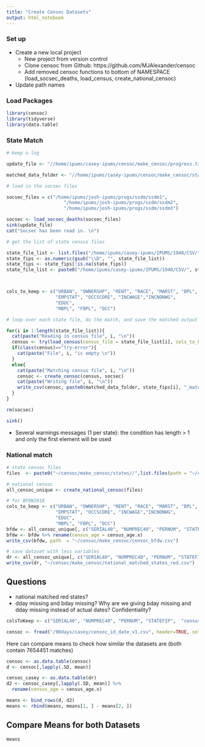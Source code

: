 ```yaml
---
title: "Create Censoc Datasets"
output: html_notebook
---
```


### Set up  

- Create a new local project
    - New project from version control
    - Clone censoc from Github:  https://github.com/MJAlexander/censoc
    - Add removed censoc functions to bottom of NAMESPACE (load_socsec_deaths, load_census, create_national_censoc)
- Update path names
    
### Load Packages

```r
library(censoc)
library(tidyverse)
library(data.table)
```

### State Match

```r
# keep a log

update_file <- "//home/ipums/casey-ipums/censoc/make_censoc/progress.txt"

matched_data_folder <- "//home/ipums/casey-ipums/censoc/make_censoc/states/"

# load in the socsec files

socsec_files = c("/home/ipums/josh-ipums/progs/ssdm/ssdm1",
                     "/home/ipums/josh-ipums/progs/ssdm/ssdm2",
                     "/home/ipums/josh-ipums/progs/ssdm/ssdm3")

socsec <- load_socsec_deaths(socsec_files)
sink(update_file)
cat("Socsec has been read in. \n")

# get the list of state census files

state_file_list <- list.files("/home/ipums/casey-ipums/IPUMS/1940/CSV/")
state_fips <- as.numeric(gsub("\\D", "", state_file_list))
state_fips <- state_fips[!is.na(state_fips)]
state_file_list <- paste0("/home/ipums/casey-ipums/IPUMS/1940/CSV/", state_file_list[grepl("state", state_file_list)])



cols_to_keep <- c("URBAN", "OWNERSHP", "RENT", "RACE", "MARST", "BPL", "HISPAN",
                  "EMPSTAT", "OCCSCORE", "INCWAGE","INCNONWG",
                  "EDUC",
                  "MBPL", "FBPL", "OCC")

# loop over each state file, do the match, and save the matched output

for(i in 1:length(state_file_list)){
  cat(paste("Reading in census file", i, "\n"))
  census <- try(load_census(census_file = state_file_list[i], cols_to_keep = cols_to_keep))
  if(class(census)=="try-error"){
    cat(paste("File", i, "is empty \n"))
  }
  else{
    cat(paste("Matching census file", i, "\n"))
    censoc <- create_censoc(census, socsec)
    cat(paste("Writing file", i, "\n"))
    write_csv(censoc, paste0(matched_data_folder, state_fips[i], "_matched.csv"))
  }
}

rm(socsec)

sink()

```

- Several warnings messages (1 per state): the condition has length > 1 and only the first element will be used

### National match
```r
# state censoc files
files  <- paste0("~/censoc/make_censoc/states//",list.files(path = "~/censoc/make_censoc/states//", pattern = '\\.csv') )

# national censoc
all_censoc_unique <- create_national_censoc(files)

# for BFDW2018
cols_to_keep <- c("URBAN", "OWNERSHP", "RENT", "RACE", "MARST", "BPL", "HISPAN",
                  "EMPSTAT", "OCCSCORE", "INCWAGE","INCNONWG",
                  "EDUC",
                  "MBPL", "FBPL", "OCC")
bfdw <- all_censoc_unique[, c("SERIAL40", "NUMPREC40", "PERNUM", "STATEFIP",  "census_age.x", "byear", "dyear", "bmonth", "dmonth", cols_to_keep)]
bfdw <- bfdw %>% rename(census_age = census_age.x)
write_csv(bfdw, path  = "~/censoc/make_censoc/censoc_bfdw.csv")

# save dataset with less variables
dr <- all_censoc_unique[, c("SERIAL40", "NUMPREC40", "PERNUM", "STATEFIP",  "census_age.x", "byear", "dyear", "bmonth", "dmonth")]
write_csv(dr, "~/censoc/make_censoc/national_matched_states_red.csv")

```

## Questions
- national matched red states? 
- dday missing and bday missing? Why are we giving bday missing and dday missing instead of actual dates? Confidentiality?

```r
colsToKeep <- c("SERIAL40", "NUMPREC40", "PERNUM", "STATEFIP",  "census_age", "byear", "dyear", "bmonth", "dmonth")

censoc <- fread("/90days/casey/censoc_id_date_v1.csv", header=TRUE, select=colsToKeep)
```

Here can compare means to check how similar the datasets are (both contain 7654451 matches)

```r

censoc <- as.data.table(censoc)
d <- censoc[,lapply(.SD, mean)]

censoc_casey <- as.data.table(dr)
d2 <- censoc_casey[,lapply(.SD, mean)] %>% 
  rename(census_age = census_age.x)

means <- bind_rows(d, d2)
means <- rbind(means, means[1, ] - means[2, ])

```

## Compare Means for both Datasets


```r
means
```


